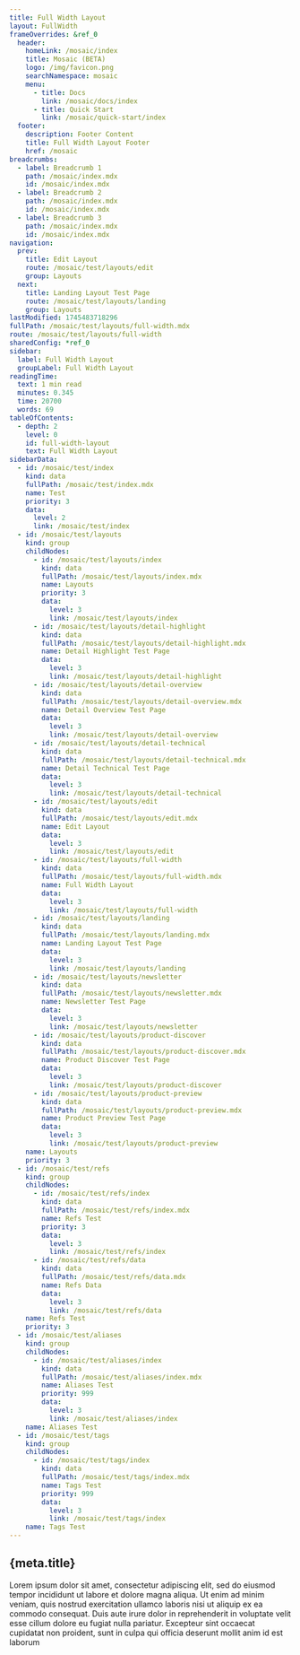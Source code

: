 ```yaml
---
title: Full Width Layout
layout: FullWidth
frameOverrides: &ref_0
  header:
    homeLink: /mosaic/index
    title: Mosaic (BETA)
    logo: /img/favicon.png
    searchNamespace: mosaic
    menu:
      - title: Docs
        link: /mosaic/docs/index
      - title: Quick Start
        link: /mosaic/quick-start/index
  footer:
    description: Footer Content
    title: Full Width Layout Footer
    href: /mosaic
breadcrumbs:
  - label: Breadcrumb 1
    path: /mosaic/index.mdx
    id: /mosaic/index.mdx
  - label: Breadcrumb 2
    path: /mosaic/index.mdx
    id: /mosaic/index.mdx
  - label: Breadcrumb 3
    path: /mosaic/index.mdx
    id: /mosaic/index.mdx
navigation:
  prev:
    title: Edit Layout
    route: /mosaic/test/layouts/edit
    group: Layouts
  next:
    title: Landing Layout Test Page
    route: /mosaic/test/layouts/landing
    group: Layouts
lastModified: 1745483718296
fullPath: /mosaic/test/layouts/full-width.mdx
route: /mosaic/test/layouts/full-width
sharedConfig: *ref_0
sidebar:
  label: Full Width Layout
  groupLabel: Full Width Layout
readingTime:
  text: 1 min read
  minutes: 0.345
  time: 20700
  words: 69
tableOfContents:
  - depth: 2
    level: 0
    id: full-width-layout
    text: Full Width Layout
sidebarData:
  - id: /mosaic/test/index
    kind: data
    fullPath: /mosaic/test/index.mdx
    name: Test
    priority: 3
    data:
      level: 2
      link: /mosaic/test/index
  - id: /mosaic/test/layouts
    kind: group
    childNodes:
      - id: /mosaic/test/layouts/index
        kind: data
        fullPath: /mosaic/test/layouts/index.mdx
        name: Layouts
        priority: 3
        data:
          level: 3
          link: /mosaic/test/layouts/index
      - id: /mosaic/test/layouts/detail-highlight
        kind: data
        fullPath: /mosaic/test/layouts/detail-highlight.mdx
        name: Detail Highlight Test Page
        data:
          level: 3
          link: /mosaic/test/layouts/detail-highlight
      - id: /mosaic/test/layouts/detail-overview
        kind: data
        fullPath: /mosaic/test/layouts/detail-overview.mdx
        name: Detail Overview Test Page
        data:
          level: 3
          link: /mosaic/test/layouts/detail-overview
      - id: /mosaic/test/layouts/detail-technical
        kind: data
        fullPath: /mosaic/test/layouts/detail-technical.mdx
        name: Detail Technical Test Page
        data:
          level: 3
          link: /mosaic/test/layouts/detail-technical
      - id: /mosaic/test/layouts/edit
        kind: data
        fullPath: /mosaic/test/layouts/edit.mdx
        name: Edit Layout
        data:
          level: 3
          link: /mosaic/test/layouts/edit
      - id: /mosaic/test/layouts/full-width
        kind: data
        fullPath: /mosaic/test/layouts/full-width.mdx
        name: Full Width Layout
        data:
          level: 3
          link: /mosaic/test/layouts/full-width
      - id: /mosaic/test/layouts/landing
        kind: data
        fullPath: /mosaic/test/layouts/landing.mdx
        name: Landing Layout Test Page
        data:
          level: 3
          link: /mosaic/test/layouts/landing
      - id: /mosaic/test/layouts/newsletter
        kind: data
        fullPath: /mosaic/test/layouts/newsletter.mdx
        name: Newsletter Test Page
        data:
          level: 3
          link: /mosaic/test/layouts/newsletter
      - id: /mosaic/test/layouts/product-discover
        kind: data
        fullPath: /mosaic/test/layouts/product-discover.mdx
        name: Product Discover Test Page
        data:
          level: 3
          link: /mosaic/test/layouts/product-discover
      - id: /mosaic/test/layouts/product-preview
        kind: data
        fullPath: /mosaic/test/layouts/product-preview.mdx
        name: Product Preview Test Page
        data:
          level: 3
          link: /mosaic/test/layouts/product-preview
    name: Layouts
    priority: 3
  - id: /mosaic/test/refs
    kind: group
    childNodes:
      - id: /mosaic/test/refs/index
        kind: data
        fullPath: /mosaic/test/refs/index.mdx
        name: Refs Test
        priority: 3
        data:
          level: 3
          link: /mosaic/test/refs/index
      - id: /mosaic/test/refs/data
        kind: data
        fullPath: /mosaic/test/refs/data.mdx
        name: Refs Data
        data:
          level: 3
          link: /mosaic/test/refs/data
    name: Refs Test
    priority: 3
  - id: /mosaic/test/aliases
    kind: group
    childNodes:
      - id: /mosaic/test/aliases/index
        kind: data
        fullPath: /mosaic/test/aliases/index.mdx
        name: Aliases Test
        priority: 999
        data:
          level: 3
          link: /mosaic/test/aliases/index
    name: Aliases Test
  - id: /mosaic/test/tags
    kind: group
    childNodes:
      - id: /mosaic/test/tags/index
        kind: data
        fullPath: /mosaic/test/tags/index.mdx
        name: Tags Test
        priority: 999
        data:
          level: 3
          link: /mosaic/test/tags/index
    name: Tags Test
---
```

## {meta.title}

Lorem ipsum dolor sit amet, consectetur adipiscing elit, sed do eiusmod tempor incididunt ut labore et dolore magna aliqua.
Ut enim ad minim veniam, quis nostrud exercitation ullamco laboris nisi ut aliquip ex ea commodo consequat.
Duis aute irure dolor in reprehenderit in voluptate velit esse cillum dolore eu fugiat nulla pariatur.
Excepteur sint occaecat cupidatat non proident, sunt in culpa qui officia deserunt mollit anim id est laborum
